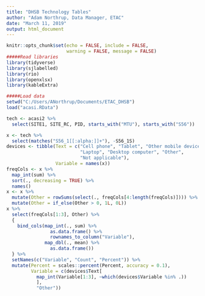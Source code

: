 ```yaml
---
title: "DHSB Technology Tables"
author: "Adam Northrup, Data Manager, ETAC"
date: "March 11, 2019"
output: html_document
---
```


```r
knitr::opts_chunk$set(echo = FALSE, include = FALSE, 
                      warning = FALSE, message = FALSE)
#####Read libraries
library(tidyverse)
library(sjlabelled)
library(rio)
library(openxlsx)
library(kableExtra)

#####Load data
setwd("C:/Users/ANorthrup/Documents/ETAC_DHSB")
load("acasi.RData")
```

```r
tech <- acasi2 %>%
  select(SITE1, SITE_RC, PID, starts_with("MTU"), starts_with("S56"))
```

```r
x <- tech %>%
  select(matches("S56_1[[:alpha:]]+"), -S56_1S)
devices <- tibble(Text = c("Cell phone", "Tablet", "Other mobile device", 
                           "Laptop", "Desktop computer", "Other", 
                           "Not applicable"),
                  Variable = names(x))
freqCols <- x %>% 
  map_int(sum) %>%
  sort(., decreasing = TRUE) %>%
  names()
x <- x %>%
  mutate(Other = rowSums(select(., freqCols[4:length(freqCols)]))) %>%
  mutate(Other = if_else(Other > 0, 1L, 0L))
x %>% 
  select(freqCols[1:3], Other) %>% 
  {
    bind_cols(map_int(., sum) %>% 
                as.data.frame() %>%
                rownames_to_column("Variable"),
              map_dbl(., mean) %>%
                as.data.frame())
  } %>%
  setNames(c("Variable", "Count", "Percent")) %>%
  mutate(Percent = scales::percent(Percent, accuracy = 0.1),
         Variable = c(devices$Text[
           map_int(Variable[1:3], ~which(devices$Variable %in% .))
           ],
           "Other"))
```